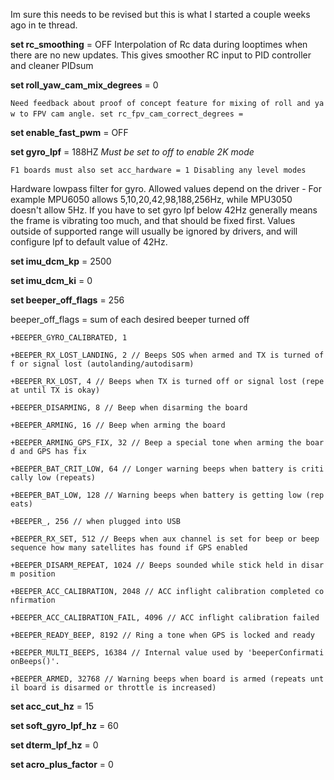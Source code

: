 Im sure this needs to be revised but this is what I started a couple weeks ago in te thread.

'''set rc_smoothing''' = OFF 
Interpolation of Rc data during looptimes when there are no new updates. This gives smoother RC input to PID controller and cleaner PIDsum
 
'''set roll_yaw_cam_mix_degrees''' = 0
 Need feedback about proof of concept feature for mixing of roll and yaw to FPV cam angle. set rc_fpv_cam_correct_degrees = <degrees>
 
'''set enable_fast_pwm''' = OFF
 
'''set gyro_lpf''' = 188HZ ''Must be set to off to enable 2K mode''
 F1 boards must also set acc_hardware = 1 Disabling any level modes
Hardware lowpass filter for gyro. Allowed values depend on the driver - For example MPU6050 allows 5,10,20,42,98,188,256Hz, while MPU3050 doesn't allow 5Hz. If you have to set gyro lpf below 42Hz generally means the frame is vibrating too much, and that should be fixed first. Values outside of supported range will usually be ignored by drivers, and will configure lpf to default value of 42Hz.
 
'''set imu_dcm_kp''' = 2500
 
'''set imu_dcm_ki''' = 0
 
'''set beeper_off_flags''' = 256

beeper_off_flags = sum of each desired beeper turned off
 
 +BEEPER_GYRO_CALIBRATED, 1

 +BEEPER_RX_LOST_LANDING, 2 // Beeps SOS when armed and TX is turned off or signal lost (autolanding/autodisarm)

 +BEEPER_RX_LOST, 4 // Beeps when TX is turned off or signal lost (repeat until TX is okay)

 +BEEPER_DISARMING, 8 // Beep when disarming the board

 +BEEPER_ARMING, 16 // Beep when arming the board

 +BEEPER_ARMING_GPS_FIX, 32 // Beep a special tone when arming the board and GPS has fix

 +BEEPER_BAT_CRIT_LOW, 64 // Longer warning beeps when battery is critically low (repeats)

 +BEEPER_BAT_LOW, 128 // Warning beeps when battery is getting low (repeats)

 +BEEPER_, 256 // when plugged into USB

 +BEEPER_RX_SET, 512 // Beeps when aux channel is set for beep or beep sequence how many satellites has found if GPS enabled

 +BEEPER_DISARM_REPEAT, 1024 // Beeps sounded while stick held in disarm position

 +BEEPER_ACC_CALIBRATION, 2048 // ACC inflight calibration completed confirmation

 +BEEPER_ACC_CALIBRATION_FAIL, 4096 // ACC inflight calibration failed

 +BEEPER_READY_BEEP, 8192 // Ring a tone when GPS is locked and ready

 +BEEPER_MULTI_BEEPS, 16384 // Internal value used by 'beeperConfirmationBeeps()'.

 +BEEPER_ARMED, 32768 // Warning beeps when board is armed (repeats until board is disarmed or throttle is increased)
 
'''set acc_cut_hz''' = 15
 
'''set soft_gyro_lpf_hz''' = 60
 
'''set dterm_lpf_hz''' = 0
 
'''set acro_plus_factor''' = 0

